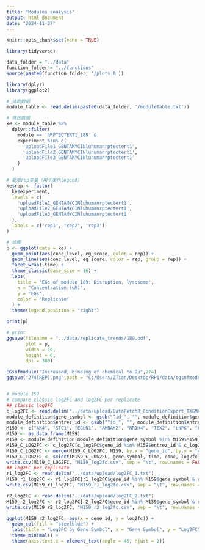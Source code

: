 ---
title: "Modules analysis"
output: html_document
date: "2024-11-27"
---

```{r setup, include=FALSE}
knitr::opts_chunk$set(echo = TRUE)
```

```{r}
library(tidyverse)

data_folder = "../data"
function_folder = "../functions"
source(paste0(function_folder, '/plots.R'))
```

```{r}
library(dplyr)
library(ggplot2)

# 读取数据
module_table <- read.delim(paste0(data_folder, '/moduleTable.txt'))

# 筛选数据
ke <- module_table %>% 
  dplyr::filter(
    module == 'hRPTECTERT1_189' & 
    experiment %in% c(
      'uploadFile1_GENTAMYCINluhumanrptectert1',
      'uploadFile2_GENTAMYCINluhumanrptectert1',
      'uploadFile3_GENTAMYCINluhumanrptectert1'
    )
  )

# 新增rep变量（用于美化legend）
ke$rep <- factor(
  ke$experiment,
  levels = c(
    'uploadFile1_GENTAMYCINluhumanrptectert1',
    'uploadFile2_GENTAMYCINluhumanrptectert1',
    'uploadFile3_GENTAMYCINluhumanrptectert1'
  ),
  labels = c('rep1', 'rep2', 'rep3')
)

# 绘图
p <- ggplot(data = ke) +
  geom_point(aes(conc_level, eg_score, color = rep)) +
  geom_line(aes(conc_level, eg_score, color = rep, group = rep)) +
  facet_wrap(~time) +
  theme_classic(base_size = 16) +
  labs(
    title = 'EGs of module 189: Disruption, lysosome',
    x = "Concentration (uM)",
    y = "EGs",
    color = "Replicate"
  ) +
  theme(legend.position = "right")

print(p)


```
```{r}
# print
ggsave(filename = "../data/replicate_trends/189.pdf",
       plot = p,
       width = 10,
       height = 6,
       dpi = 300)
```




```{r}

EGsofmodule("Increased, binding of chemical to 2u",274)
ggsave("274(REP).png",path = "C:/Users/ZTian/Desktop/RP1/data/egsofmodule-plots")



```
```{r}
# module 159
# compare classic log2FC and log2FC per replicate
## classic log2FC
c_log2FC <- read.delim("../data/upload/DataFetchR_ConditionExport_TXGMAPr_20241108_105140 (1).txt")
module_definition$gene_symbol <- gsub("^id_", "", module_definition$gene_symbol)
module_definition$entrez_id <- gsub("^id_", "", module_definition$entrez_id)
M159 <- c("AK4", "STC1", "EGLN1", "AHNAK2", "NR1H4", "TEX2", "LNPK", "FBX017", "BNIP3L")
M159 <- as.data.frame(M159)
M159 <- module_definition[module_definition$gene_symbol %in% M159$M159, c("gene_symbol", "entrez_id")]
M159_C_LOG2FC <- c_log2FC[c_log2FC$gene_id %in% M159$entrez_id & c_log2FC$time == 24 & c_log2FC$conc == 500,]
M159_C_LOG2FC <- merge(M159_C_LOG2FC, M159, by.x = "gene_id", by.y = "entrez_id", all.x = TRUE)
M159_C_LOG2FC <- select(M159_C_LOG2FC, gene_symbol, time, conc, log2fc)
write.csv(M159_C_LOG2FC, "M159_log2fc.csv", sep = "\t", row.names = FALSE, quote = FALSE)
## log2FC per replicate
r1_log2FC <- read.delim("../data/upload/log2FC_1.txt")
M159_r1_log2FC <- r1_log2FC[r1_log2FC$gene_id %in% M159$gene_symbol & r1_log2FC$time == 24 & r1_log2FC$conc == 500,c("gene_id","time", "conc", "log2fc")]
write.csv(M159_r1_log2FC, "M159_r1_log2fc.csv", sep = "\t", row.names = FALSE, quote = FALSE)

r2_log2FC <- read.delim("../data/upload/log2FC_2.txt")
M159_r2_log2FC <- r2_log2FC[r2_log2FC$gene_id %in% M159$gene_symbol & r2_log2FC$time == 24 & r2_log2FC$conc == 500,c("gene_id","time", "conc", "log2fc")]
write.csv(M159_r2_log2FC, "M159_r2_log2fc.csv", sep = "\t", row.names = FALSE, quote = FALSE)


```

```{r}

ggplot(M159_r2_log2FC, aes(x = gene_id, y = log2fc)) +
  geom_col(fill = "steelblue") +
  labs(title = "Log2FC by Gene Symbol", x = "Gene Symbol", y = "Log2FC") +
  theme_minimal() +
  theme(axis.text.x = element_text(angle = 45, hjust = 1))

```

